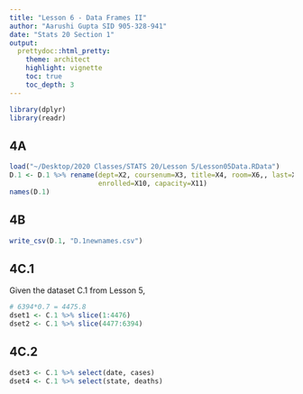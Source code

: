 ```yaml
---
title: "Lesson 6 - Data Frames II"
author: "Aarushi Gupta SID 905-328-941"
date: "Stats 20 Section 1"
output:
  prettydoc::html_pretty:
    theme: architect
    highlight: vignette
    toc: true
    toc_depth: 3
---
```

```r
library(dplyr)
library(readr)
```

## 4A

```r
load("~/Desktop/2020 Classes/STATS 20/Lesson 5/Lesson05Data.RData")
D.1 <- D.1 %>% rename(dept=X2, coursenum=X3, title=X4, room=X6,, last=X7, first=X8, 
                      enrolled=X10, capacity=X11)
names(D.1)
```


## 4B

```r
write_csv(D.1, "D.1newnames.csv")
```

## 4C.1
Given the dataset C.1 from Lesson 5, 
```r
# 6394*0.7 = 4475.8
dset1 <- C.1 %>% slice(1:4476)
dset2 <- C.1 %>% slice(4477:6394)
```


## 4C.2

```r
dset3 <- C.1 %>% select(date, cases)
dset4 <- C.1 %>% select(state, deaths)
```